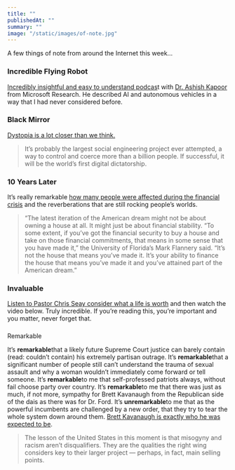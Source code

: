 ```yaml
---
title: ""
publishedAt: ""
summary: ""
image: "/static/images/of-note.jpg"
---
```


A few things of note from around the Internet this week…

### Incredible Flying Robot

[Incredibly insightful and easy to understand
podcas](https://overcast.fm/+LENURB5T0)t with [Dr. Ashish
Kapoor](https://www.microsoft.com/en-us/research/people/akapoor/) from
Microsoft Research. He described AI and autonomous vehicles in a way
that I had never considered before.

### Black Mirror

[Dystopia is a lot closer than we
think.](http://www.abc.net.au/news/2018-09-18/china-social-credit-a-model-citizen-in-a-digital-dictatorship/10200278)

> It’s probably the largest social engineering project ever attempted, a
> way to control and coerce more than a billion people. If successful,
> it will be the world’s first digital dictatorship.

### 10 Years Later

It’s really remarkable [how many people were affected during the
financial
crisis](https://www.thepennyhoarder.com/subprime-mortgage-crisis/) and
the reverberations that are still rocking people’s worlds.

> “The latest iteration of the American dream might not be about owning
> a house at all. It might just be about financial stability. “To some
> extent, if you’ve got the financial security to buy a house and take
> on those financial commitments, that means in some sense that you have
> made it,” the University of Florida’s Mark Flannery said. “It’s not
> the house that means you’ve made it. It’s your ability to finance the
> house that means you’ve made it and you’ve attained part of the
> American dream.”

### Invaluable

[Listen to Pastor Chris Seay consider what a life is
worth](https://ecclesiahouston.org/liturgy/2018/9/16/invaluable) and
then watch the video below. Truly incredible. If you’re reading this,
you’re important and you matter, never forget that.

### 

Remarkable

It’s **remarkable**that a likely future Supreme Court justice can barely
contain (read: couldn’t contain) his extremely partisan outrage. It’s
**remarkable**that a significant number of people still can’t understand
the trauma of sexual assault and why a woman wouldn’t immediately come
forward or tell someone. It’s **remarkable**to me that self-professed
patriots always, without fail choose party over country. It’s
**remarkable**to me that there was just as much, if not more, sympathy
for Brett Kavanaugh from the Republican side of the dais as there was
for Dr. Ford. It’s **unremarkable**to me that as the powerful incumbents
are challenged by a new order, that they try to tear the whole system
down around them. [Brett Kavanaugh is exactly who he was expected to
be](https://www.thecut.com/2018/09/kavanaugh-confirmation-hearing-republicans-ford-testimony-trump.html).

> The lesson of the United States in this moment is that misogyny and
> racism aren’t disqualifiers. They are the qualities the right wing
> considers key to their larger project — perhaps, in fact, main selling
> points.
